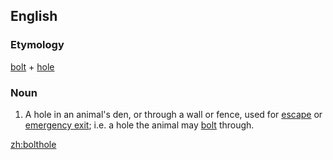 {{see|bolt-hole}}
==English==

===Etymology===
[[bolt]] + [[hole]]

===Noun===
{{en-noun|sg=[[bolt]][[hole]]}}
# A hole in an animal's den, or through a wall or fence, used for [[escape]] or [[emergency exit]]; i.e. a hole the animal may [[bolt]] through.

[[zh:bolthole]]